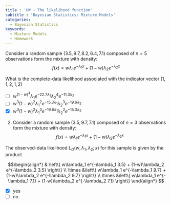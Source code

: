 ```yaml
---
title : 'HW - The likelihood function'
subtitle : 'Bayesian Statistics: Mixture Models'
categories:
  - Bayesian Statistics
keywords:
  - Mixture Models
  - Homework
---
```



Consider a random sample $(3.5,9.7,8.2,6.4,7.1)$ composed of $n=5$ observations form the mixture with density:$$
f(x)=w\lambda_1 e^{-\lambda_1 x} + (1-w)\lambda_2 e^{-\lambda_2 x}
$$

What is the complete-data likelihood associated with the indicator vector 
$(1,1,2,1,2)$

- [ ] $w^{(1-w)^4} \lambda_1 e^{-22.7 \lambda_1} \lambda_2^4 e^{-11.3\lambda_2}$
- [ ] $w^3(1-w)^2 \lambda_1^2 e^{-15.3\lambda_1} \lambda_2^3 e^{-19.6\lambda_2}$
- [x] $w^3(1-w)^2 \lambda_1^3 e^{-19.6\lambda_1} \lambda_2^2 e^{-15.3\lambda_2}$



2. Consider a random sample $(3.5,9.7,7.1)$ composed of $n=3$ observations form the mixture with density:
$$
f(x)=w\lambda_1 e^{-\lambda_1 x} + (1-w)\lambda_2 e^{-\lambda_2 x}
$$

The observed-data likelihood $L_{O}(w,\lambda_1,\lambda_2;x)$ for this sample is given by the product

$$\begin{align*}
& \left\{ w\lambda_1 e^{-\lambda_1 3.5} + (1-w)\lambda_2 e^{-\lambda_2 3.5} \right\} \\
\times &\left\{ w\lambda_1 e^{-\lambda_1 9.7} + (1-w)\lambda_2 e^{-\lambda_2 9.7} \right\} \\
\times &\left\{ w\lambda_1 e^{-\lambda_1 7.1} + (1-w)\lambda_2 e^{-\lambda_2 7.1} \right\}
\end{align*}
$$  

- [x] yes
- [ ] no
